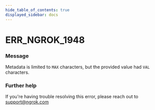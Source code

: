 ```yaml
---
hide_table_of_contents: true
displayed_sidebar: docs
---
```



# ERR_NGROK_1948

### Message

Metadata is limited to `MAX` characters, but the provided value had `VAL` characters.

<ErrorDetails error="err_ngrok_1948" />

### Further help

If you're having trouble resolving this error, please reach out to [support@ngrok.com](mailto:support@ngrok.com?subject=Help%20with%20ERR_NGROK_1948)

